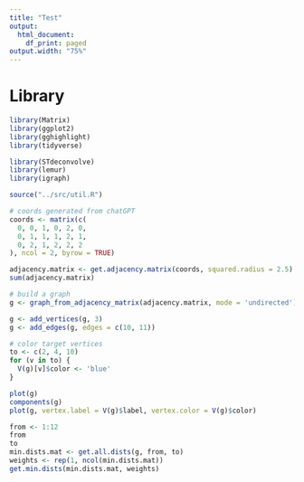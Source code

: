 ```yaml
---
title: "Test"
output:
  html_document:
    df_print: paged
output.width: "75%"
---
```


# Library

```r
library(Matrix)
library(ggplot2)
library(gghighlight)
library(tidyverse)

library(STdeconvolve)
library(lemur)
library(igraph)

```

```r
source("../src/util.R")
```

```r
# coords generated from chatGPT
coords <- matrix(c(
  0, 0, 1, 0, 2, 0,
  0, 1, 1, 1, 2, 1,
  0, 2, 1, 2, 2, 2
), ncol = 2, byrow = TRUE)

```

```r
adjacency.matrix <- get.adjacency.matrix(coords, squared.radius = 2.5)
sum(adjacency.matrix)

# build a graph
g <- graph_from_adjacency_matrix(adjacency.matrix, mode = 'undirected')

g <- add_vertices(g, 3)
g <- add_edges(g, edges = c(10, 11))

# color target vertices
to <- c(2, 4, 10)
for (v in to) {
  V(g)[v]$color <- 'blue'
}

plot(g)
components(g)
plot(g, vertex.label = V(g)$label, vertex.color = V(g)$color)

```

```r
from <- 1:12
from
to
min.dists.mat <- get.all.dists(g, from, to)
weights <- rep(1, ncol(min.dists.mat))
get.min.dists(min.dists.mat, weights)


```
